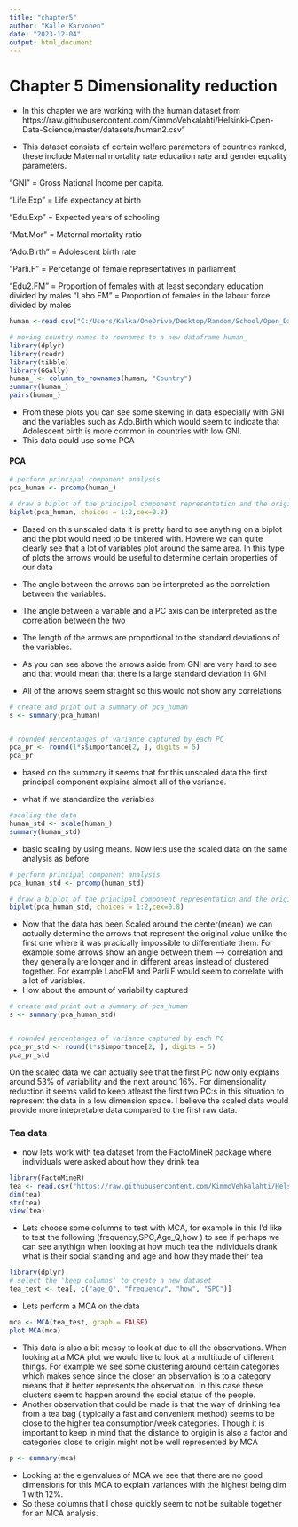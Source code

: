 ```yaml
---
title: "chapter5"
author: "Kalle Karvonen"
date: "2023-12-04"
output: html_document
---
```

# Chapter 5 Dimensionality reduction

- In this chapter we are working with the human dataset from https://raw.githubusercontent.com/KimmoVehkalahti/Helsinki-Open-Data-Science/master/datasets/human2.csv"

- This dataset consists of certain welfare parameters of countries ranked, these include Maternal mortality rate education rate and gender equality parameters.

 "GNI" = Gross National Income per capita.

"Life.Exp" = Life expectancy at birth

"Edu.Exp" = Expected years of schooling 

"Mat.Mor" = Maternal mortality ratio

"Ado.Birth" = Adolescent birth rate

"Parli.F" = Percetange of female representatives in parliament

"Edu2.FM" = Proportion of females with at least secondary education divided
by males
"Labo.FM" = Proportion of females in the labour force divided by males



```r
human <-read.csv("C:/Users/Kalka/OneDrive/Desktop/Random/School/Open_Data/IODS-project/data/human.csv")

# moving country names to rownames to a new dataframe human_
library(dplyr)
library(readr)
library(tibble)
library(GGally)
human_ <- column_to_rownames(human, "Country")
summary(human_)
pairs(human_)
```

- From these plots you can see some skewing in data especially with GNI and the variables such as Ado.Birth  which would seem to indicate that Adolescent birth is more common in countries with low GNI.
- This data could use some PCA

#### PCA
```r
# perform principal component analysis
pca_human <- prcomp(human_)

# draw a biplot of the principal component representation and the original variables
biplot(pca_human, choices = 1:2,cex=0.8)

```
- Based on this unscaled data it is pretty hard to see anything on a biplot and the plot would need to be tinkered with. Howere we can quite clearly see that a lot of variables plot around the same area. In this type of plots the arrows would be useful to determine certain properties of our data

- The angle between the arrows can be interpreted as the correlation between the variables.

- The angle between a variable and a PC axis can be interpreted as the correlation between the two

- The length of the arrows are proportional to the standard deviations of the variables.

- As you can see above the arrows aside from GNI are very hard to see and that would mean that there is a large standard deviation in GNI
- All of the arrows seem straight so this would not show any correlations
```r
# create and print out a summary of pca_human
s <- summary(pca_human)


# rounded percentanges of variance captured by each PC
pca_pr <- round(1*s$importance[2, ], digits = 5)
pca_pr
```



- based on the summary it seems that for this unscaled data the first principal component explains almost all of the variance.

- what if we standardize the variables
```r
#scaling the data
human_std <- scale(human_)
summary(human_std)
```
- basic scaling by using means. Now lets use the scaled data on the same analysis as before

```r
# perform principal component analysis
pca_human_std <- prcomp(human_std)

# draw a biplot of the principal component representation and the original variables
biplot(pca_human_std, choices = 1:2,cex=0.8)
```
- Now that the data has been Scaled around the center(mean) we can actually determine the arrows that represent the original value unlike the first one where it was pracically impossible to differentiate them. For example some arrows show an angle between them --> correlation and they generally are longer and in different areas instead of clustered together. For example LaboFM and Parli F would seem to correlate with a lot of variables.
- How about the amount of variability captured
```r
# create and print out a summary of pca_human
s <- summary(pca_human_std)


# rounded percentanges of variance captured by each PC
pca_pr_std <- round(1*s$importance[2, ], digits = 5)
pca_pr_std
```
On the scaled data we can actually see that the first PC now only explains around 53% of variability and the next around 16%. For dimensionality reduction it seems valid to keep atleast the first two PC:s in this situation to represent the data in a low dimension space. I believe the scaled data would provide more intepretable data compared to the first raw data.



### Tea data
- now lets work with tea dataset from the FactoMineR package where individuals were asked about how they drink tea 
```r
library(FactoMineR)
tea <- read.csv("https://raw.githubusercontent.com/KimmoVehkalahti/Helsinki-Open-Data-Science/master/datasets/tea.csv", stringsAsFactors = TRUE)
dim(tea)
str(tea)
view(tea)
```
- Lets choose some columns to test with MCA, for example in this I'd like to test the following (frequency,SPC,Age_Q,how ) to see if perhaps we can see anythign when looking at how much tea the individuals drank what is their social standing and age and how they made their tea
```r
library(dplyr)
# select the 'keep_columns' to create a new dataset
tea_test <- tea[, c("age_Q", "frequency", "how", "SPC")]

```


- Lets perform a MCA on the data
```r
mca <- MCA(tea_test, graph = FALSE)
plot.MCA(mca)
```
- This data is also a bit messy to look at due to all the observations. When looking at a MCA plot we would like to look at a multitude of different things. For example we see some clustering around certain categories which makes sence since the closer an observation is to a category means that it better represents the observation. In this case these clusters seem to happen around the social status of the people.
- Another observation that could be made is that the way of drinking tea from a tea bag ( typically a fast and convenient method) seems to be close to the higher tea consumption/week categories. Though it is important to keep in mind that the distance to orgigin is also a factor and categories close to origin might not be well represented by MCA
```r
p <- summary(mca)

```
- Looking at the eigenvalues of MCA we see that there are no good dimensions for this MCA to explain variances with the highest being dim 1 with 12%. 
- So these columns that I chose quickly seem to not be suitable together for an MCA analysis. 


